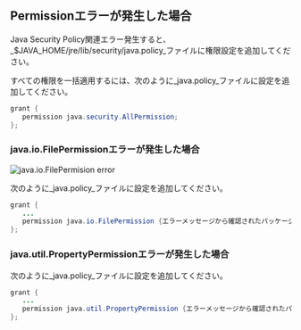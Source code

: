 ## Permissionエラーが発生した場合

Java Security Policy関連エラー発生すると、_$JAVA_HOME/jre/lib/security/java.policy_ファイルに権限設定を追加してください。

すべての権限を一括適用するには、次のように_java.policy_ファイルに設定を追加してください。

```java title='$JAVA_HOME/jre/lib/security/java.policy'
grant {
   permission java.security.AllPermission;
};
```

### java.io.FilePermissionエラーが発生した場合

![java.io.FilePermision error](/img/troubleshooting-permission-error.png)

次のように_java.policy_ファイルに設定を追加してください。

```java title='$JAVA_HOME/jre/lib/security/java.policy'
grant {
   ...
   permission java.io.FilePermission {エラーメッセージから確認されたパッケージパス}, "read"
};
```

### java.util.PropertyPermissionエラーが発生した場合

次のように_java.policy_ファイルに設定を追加してください。

```java title='$JAVA_HOME/jre/lib/security/java.policy'
grant {
   ...
   permission java.util.PropertyPermission {エラーメッセージから確認されたパッケージパス}, "read"
};
```
